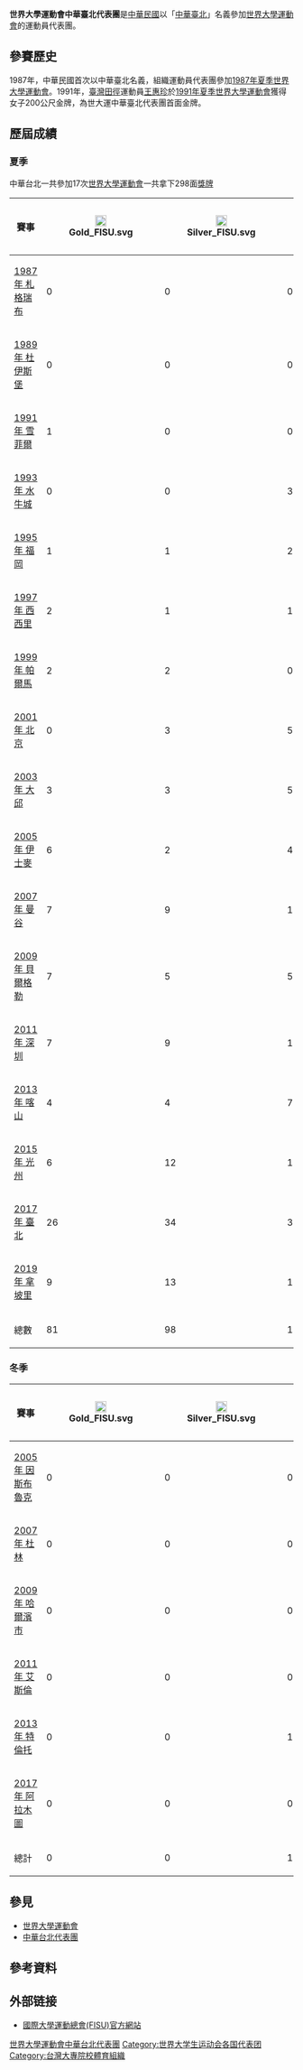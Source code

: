 {{NoteTA
|T=zh:世界大學運動會中華台北代表團;zh-tw:世界大學運動會中華臺北代表團;zh-hk:世界大學運動會中華台北代表團;zh-cn:世界大学生运动会中华台北代表团;
|1=zh:世界大學運動會;zh-tw:世界大學運動會;zh-hk:世界大學生運動會;zh-cn:世界大学生运动会;
|2=zh:世大運;zh-tw:世大運;zh-hk:大運會;zh-cn:大运会;
|G1=地名
}}
{{Infobox Country Universiade
| NF                = TPE
| gold              = 81
| silver            = 98
| bronze            = 120
| seealso           = 
}}
'''世界大學運動會中華臺北代表團'''是[[中華民國|中華民國]]以「[[中華臺北|中華臺北]]」名義參加[[世界大學運動會|世界大學運動會]]的運動員代表團。

== 參賽歷史 ==
1987年，中華民國首次以中華臺北名義，組織運動員代表團參加[[1987年夏季世界大學運動會|1987年夏季世界大學運動會]]。1991年，[[臺灣|臺灣]][[田徑|田徑]]運動員[[王惠珍|王惠珍]]於[[1991年夏季世界大學運動會|1991年夏季世界大學運動會]]獲得女子200公尺金牌，為世大運中華臺北代表團首面金牌。

==歷屆成績==
===夏季===
中華台北一共參加17次[[世界大學運動會|世界大學運動會]]一共拿下298面[[世界大學生運動會獎牌統計|獎牌]]

{{legend|#E9D66B| '''主辦國家／地區'''}}
{| class="wikitable" width="40%" style="font-size:100%; text-align:center;"
!賽事
![[File:Gold_FISU.svg|20x20px]]
![[File:Silver_FISU.svg|20x20px]]
![[File:Bronze_FISU.svg|20x20px]]
![[File:Medals_FISU.svg|40x40px]]
|-
| align="left" | {{flagicon|YUG}} [[1987年夏季世界大學運動會|1987年 札格瑞布]] 
| 0 
| 0 
| 0 
| 0
|-
| align="left" | {{flagicon|FRG}} [[1989年夏季世界大學運動會|1989年 杜伊斯堡]] 
| 0 
| 0 
| 0 
| 0
|-
| align="left" | {{flagicon|GBR}} [[1991年夏季世界大學運動會|1991年 雪菲爾]] 
| 1 
| 0 
| 0 
| 1
|- 
| align="left" | {{flagicon|USA}} [[1993年夏季世界大學運動會|1993年 水牛城]] 
| 0 
| 0 
| 3 
| 3
|-
| align="left" | {{flagicon|JPN}} [[1995年夏季世界大學運動會|1995年 福岡]] 
| 1 
| 1 
| 2 
| 4
|-
| align="left" | {{flagicon|ITA}} [[1997年夏季世界大學運動會|1997年 西西里]] 
| 2 
| 1 
| 1 
| 4
|-
| align="left" | {{flagicon|ESP}} [[1999年夏季世界大學運動會|1999年 帕爾馬]] 
| 2 
| 2 
| 0 
| 4
|-
| align="left" | {{flagicon|CHN}} [[2001年夏季世界大學運動會|2001年 北京]] 
| 0 
| 3 
| 5 
| 8
|-
| align="left" | {{flagicon|KOR}} [[2003年夏季世界大學運動會|2003年 大邱]] 
| 3 
| 3 
| 5 
| 11
|-
| align="left" | {{flagicon|TUR}} [[2005年夏季世界大學運動會|2005年 伊士麥]] 
| 6 
| 2 
| 4 
| 12
|-
| align="left" | {{flagicon|THA}} [[2007年夏季世界大學運動會|2007年 曼谷]] 
| 7 
| 9 
| 13 
| 29
|-
| align="left" | {{flagicon|SRB}} [[2009年夏季世界大學運動會|2009年 貝爾格勒]] 
| 7 
| 5 
| 5 
| 17
|-
| align="left" | {{flagicon|CHN}} [[2011年世界大學生夏季運動會|2011年 深圳]] 
| 7 
| 9 
| 16 
| 32
|-
| align="left" | {{flagicon|RUS}} [[2013年夏季世界大學運動會|2013年 喀山]] 
| 4 
| 4 
| 7 
| 15
|-
| align="left" | {{flagicon|KOR}} [[2015年夏季世界大學運動會|2015年 光州]] 
| 6 
| 12 
| 18 
| 36
|- bgcolor="E9D66B"
| align="left" | {{flagicon|TWN}}  [[2017年夏季世界大學運動會|2017年 臺北]] 
| 26
| 34 
| 30 
| 90  
|-
| align="left" |{{flagicon|ITA}} [[2019年夏季世界大學運動會|2019年 拿坡里]] 
| 9  
| 13  
| 10 
| 32    
|-
!總數
! 81 
! 98 
! 119 
! 298 
|}

===冬季===
{| class="wikitable" width="40%" style="font-size:100%; text-align:center;" 
!賽事
![[File:Gold_FISU.svg|20x20px]]
![[File:Silver_FISU.svg|20x20px]]
![[File:Bronze_FISU.svg|20x20px]]
![[File:Medals_FISU.svg|40x40px]]
|-
| align="left" | {{flagicon|AUT}} [[2005年冬季世界大學生運動會|2005年 因斯布魯克]] 
| 0 
| 0 
| 0 
| 0
|-
| align="left" | {{flagicon|ITA}} [[2007年冬季世界大學生運動會|2007年 杜林]] 
| 0 
| 0 
| 0 
| 0
|-
| align="left" | {{flagicon|CHN}} [[2009年冬季世界大學生運動會|2009年 哈爾濱市]] 
| 0 
| 0 
| 0 
| 0
|-
| align="left" | {{flagicon|TUR}} [[2011年冬季世界大學運動會|2011年 艾斯倫]] 
| 0 
| 0 
| 0 
| 0
|-
| align="left" | {{flagicon|ITA}} [[2013年冬季世界大學運動會|2013年 特倫托]] 
| 0 
| 0 
| 1 
| 1
|-
| align="left" | {{flagicon|KAZ}} [[2017年冬季世界大學運動會|2017年 阿拉木圖]] 
| 0 
| 0 
| 0 
| 0
|-
!總計
! 0 
! 0 
! 1 
! 1
|}

==參見==
*[[世界大學運動會|世界大學運動會]]
*[[中華台北代表團|中華台北代表團]]

==參考資料==
<div class="references-small">
<references />
</div>

==外部链接==
*[http://www.fisu.net/ 國際大學運動總會(FISU)官方網站] {{Wayback|url=http://www.fisu.net/ |date=20080516014536 }}

{{世界大學運動會}}
{{台灣體育國家隊}}
[[Category:世界大學運動會中華台北代表團|]]
[[Category:世界大学生运动会各国代表团|Category:世界大学生运动会各国代表团]]
[[Category:台灣大專院校體育組織|Category:台灣大專院校體育組織]]